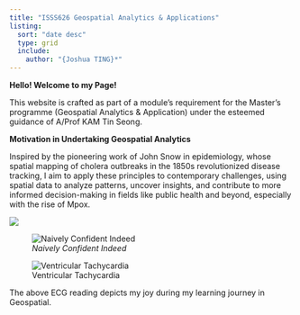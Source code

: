 ```yaml
---
title: "ISSS626 Geospatial Analytics & Applications"
listing:
  sort: "date desc"
  type: grid
  include:
    author: "{Joshua TING}*"
---
```


**Hello! Welcome to my Page!**

This website is crafted as part of a module's requirement for the Master's programme (Geospatial Analytics & Application) under the esteemed guidance of A/Prof KAM Tin Seong.

**Motivation in Undertaking Geospatial Analytics**

Inspired by the pioneering work of John Snow in epidemiology, whose spatial mapping of cholera outbreaks in the 1850s revolutionized disease tracking, I aim to apply these principles to contemporary challenges, using spatial data to analyze patterns, uncover insights, and contribute to more informed decision-making in fields like public health and beyond, especially with the rise of Mpox.

![](images/hcw.webp){fig-align="center"}

![*Naively Confident Indeed*](images/google.jpg){fig-align="left"}

![Ventricular Tachycardia](images/vt.jpg){fig-align="center"}

The above ECG reading depicts my joy during my learning journey in Geospatial.
